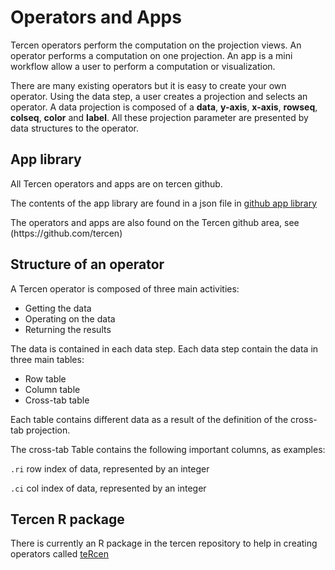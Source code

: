 # Operators and Apps {#operators}

Tercen operators perform the computation on the projection views. An operator performs a computation on one projection. An app is a mini workflow allow a user to perform a computation or visualization.

There are many existing operators but it is easy to create your own operator. Using the data step, a user creates a projection and selects an operator. A data projection is composed of a __data__, __y-axis__, __x-axis__, __rowseq__, __colseq__, __color__ and __label__. All these projection parameter are presented by data structures to the operator.

## App library {-}
All Tercen operators and apps are on tercen github. 

The contents of the app library are found in a json file in [github app library](https://github.com/tercen/app-library)

The operators and apps are also found on the Tercen github area, see (https://github.com/tercen)

## Structure of an operator {-}
A Tercen operator is composed of three main activities:

* Getting the data
* Operating on the data
* Returning the results

The data is contained in each data step. Each data step contain the data in 
three main tables:

* Row table
* Column table
* Cross-tab table

Each table contains different data as a result of the definition of the cross-tab projection.

The cross-tab Table contains the following important columns, as examples:

``.ri``  row index of data, represented by an integer

``.ci``  col index of data, represented by an integer


## Tercen R package {-}
There is currently an R package in the tercen repository to help in creating operators called [teRcen](https://github.com/tercen/teRcen) 


